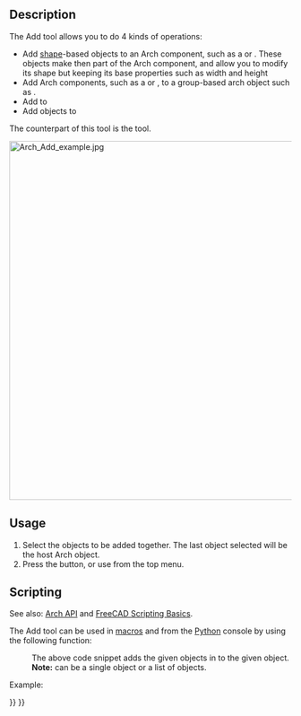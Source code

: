 <languages/>
<translate>

<!--T:14-->
{{Docnav
|[[BIM_Clone|Clone]]
|[[Arch_Remove|Remove]]
|[[BIM_Workbench|BIM]]
|IconL=BIM_Clone.svg
|IconR=Arch_Remove.svg
|IconC=Workbench_BIM.svg
}}

<!--T:1-->
{{GuiCommand
|Name=Arch Add
|MenuLocation=Modify → Add component
|Workbenches=[[BIM_Workbench|BIM]]
|SeeAlso=[[Arch_Remove|Arch Remove]]
}}

==Description== <!--T:10--> 

<!--T:2-->
The Add tool allows you to do 4 kinds of operations:
* Add [[Part_Workbench|shape]]-based objects to an Arch component, such as a {{KEY|[[Image:Arch_Wall.svg|16px]] [[Arch_Wall|wall]]}} or {{KEY|[[Image:Arch_Structure.svg|16px]] [[Arch_Structure|structure]]}}. These objects make then part of the Arch component, and allow you to modify its shape but keeping its base properties such as width and height
* Add Arch components, such as a {{KEY|[[Image:Arch_Wall.svg|16px]] [[Arch Wall|Arch Walls]]}} or {{KEY|[[Image:Arch_Structure.svg|16px]] [[Arch Structure|Arch Structures]]}}, to a group-based arch object such as {{KEY|[[Image:Arch_Floor.svg|16px]] [[Arch Floor|Arch Floors]]}}.
* Add {{KEY|[[Image:Arch_Axis.svg|16px]] [[Arch Axis|Axis systems]]}} to {{KEY|[[Image:Arch_Structure.svg|16px]] [[Arch Structure|structural objects]]}}
* Add objects to {{KEY|[[Image:Arch_SectionPlane.svg|16px]] [[Arch SectionPlane|section planes]]}}

<!--T:13-->
The counterpart of this tool is the {{Button|[[Image:Arch_Remove.svg|16px]] [[Arch Remove|Arch Remove]]}} tool.

</translate>
[[Image:Arch Add example.jpg|640px]]
<translate>
<!--T:3-->
{{Caption|A box added to a wall as a component.}}

==Usage== <!--T:4-->

<!--T:5-->
# Select the objects to be added together. The last object selected will be the host Arch object.
# Press the {{Button|[[Image:Arch Add.svg|16px]] [[Arch_Add|Add component]]}} button, or use {{MenuCommand|Modify → [[Image:Arch_Add.svg|16px]] Add component}} from the top menu.

==Scripting== <!--T:19-->

<!--T:6-->
See also: [[Arch_API|Arch API]] and [[FreeCAD_Scripting_Basics|FreeCAD Scripting Basics]].

<!--T:7-->
The Add tool can be used in [[Macros|macros]] and from the [[Python|Python]] console by using the following function:
</translate>
:{{Code|code=
addComponents(objectsList, host)
}}
<translate>

<!--T:8-->
: The above code snippet adds the given objects in {{incode|objectsList}} to the given {{incode|host}} object. 
: '''Note:''' {{incode|objectsList}} can be a single object or a list of objects.

<!--T:9-->
Example:

</translate>
{{Code|code=
import FreeCAD, Arch, Draft, Part

p1 = FreeCAD.Vector(0, 0, 0)
p2 = FreeCAD.Vector(2000, 2000, 0)

Line = Draft.makeWire([p1, p2])
Wall = Arch.makeWall(Line, width=150, height=2000)

p3 = FreeCAD.Vector(0, 2000, 0)
p4 = FreeCAD.Vector(3000, 0, 0)

Line2 = Draft.makeWire([p3, p4])
Wall2 = Arch.makeWall(Line2, width=150, height=2000)
FreeCAD.ActiveDocument.recompute()

Arch.addComponents(Wall2, Wall)
FreeCAD.ActiveDocument.recompute()
}}
<translate>


<!--T:15-->
{{Docnav
|[[BIM_Clone|Clone]]
|[[Arch_Remove|Remove]]
|[[BIM_Workbench|BIM]]
|IconL=BIM_Clone.svg
|IconR=Arch_Remove.svg
|IconC=Workbench_BIM.svg
}}

</translate>
{{BIM_Tools_navi{{#translation:}}}}
{{Userdocnavi{{#translation:}}}}
